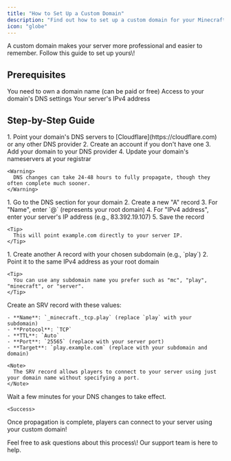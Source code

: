 ```yaml
---
title: "How to Set Up a Custom Domain"
description: "Find out how to set up a custom domain for your Minecraft server."
icon: "globe"
---
```


<Note>
  A custom domain makes your server more professional and easier to remember. Follow this guide to set up yours\!
</Note>

## Prerequisites

<Check>
  You need to own a domain name (can be paid or free)
</Check>

<Check>
  Access to your domain's DNS settings
</Check>

<Check>
  Your server's IPv4 address
</Check>

## Step-by-Step Guide

<Steps>
  <Step title="Set DNS Servers">
    1. Point your domain's DNS servers to [Cloudflare](https://cloudflare.com) or any other DNS provider
    2. Create an account if you don't have one
    3. Add your domain to your DNS provider
    4. Update your domain's nameservers at your registrar

    <Warning>
      DNS changes can take 24-48 hours to fully propagate, though they often complete much sooner.
    </Warning>
  </Step>
  <Step title="Create an A Record for Your Root Domain">
    1. Go to the DNS section for your domain
    2. Create a new "A" record
    3. For "Name", enter `@` (represents your root domain)
    4. For "IPv4 address", enter your server's IP address (e.g., 83.392.19.107)
    5. Save the record

    <Tip>
      This will point example.com directly to your server IP.
    </Tip>
  </Step>
  <Step title="Set Up a Subdomain">
    1. Create another A record with your chosen subdomain (e.g., `play`)
    2. Point it to the same IPv4 address as your root domain

    <Tip>
      You can use any subdomain name you prefer such as "mc", "play", "minecraft", or "server".
    </Tip>
  </Step>
  <Step title="Create a SRV Record">
    Create an SRV record with these values:

    - **Name**: `_minecraft._tcp.play` (replace `play` with your subdomain)
    - **Protocol**: `TCP`
    - **TTL**: `Auto`
    - **Port**: `25565` (replace with your server port)
    - **Target**: `play.example.com` (replace with your subdomain and domain)

    <Note>
      The SRV record allows players to connect to your server using just your domain name without specifying a port.
    </Note>
  </Step>
  <Step title="Wait for Propagation">
    Wait a few minutes for your DNS changes to take effect.

    <Success>
  Once propagation is complete, players can connect to your server using your custom domain!
</Success>
  </Step>
</Steps>

<Note>
  Feel free to ask questions about this process\! Our support team is here to help.
</Note>


